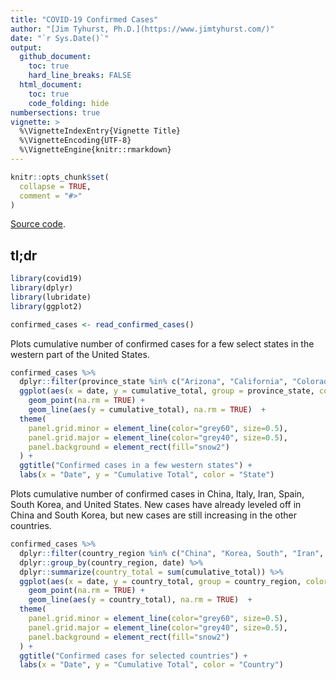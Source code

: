 ```yaml
---
title: "COVID-19 Confirmed Cases"
author: "[Jim Tyhurst, Ph.D.](https://www.jimtyhurst.com/)"
date: "`r Sys.Date()`"
output:
  github_document:
    toc: true
    hard_line_breaks: FALSE
  html_document:
    toc: true
    code_folding: hide
numbersections: true
vignette: >
  %\VignetteIndexEntry{Vignette Title}
  %\VignetteEncoding{UTF-8}
  %\VignetteEngine{knitr::rmarkdown}
---
```


```r
knitr::opts_chunk$set(
  collapse = TRUE,
  comment = "#>"
)
```

[Source code](./covid19_confirmed_cases.Rmd).

## tl;dr

```r
library(covid19)
library(dplyr)
library(lubridate)
library(ggplot2)

confirmed_cases <- read_confirmed_cases()
```

Plots cumulative number of confirmed cases for a few select states in the western part of the United States.

```r
confirmed_cases %>%
  dplyr::filter(province_state %in% c("Arizona", "California", "Colorado", "Oregon", "Washington")) %>% 
  ggplot(aes(x = date, y = cumulative_total, group = province_state, color = province_state)) +
    geom_point(na.rm = TRUE) +
    geom_line(aes(y = cumulative_total), na.rm = TRUE)  + 
  theme(
    panel.grid.minor = element_line(color="grey60", size=0.5),
    panel.grid.major = element_line(color="grey40", size=0.5),
    panel.background = element_rect(fill="snow2")
  ) +
  ggtitle("Confirmed cases in a few western states") +
  labs(x = "Date", y = "Cumulative Total", color = "State")
```

Plots cumulative number of confirmed cases in China, Italy, Iran, Spain, South Korea, and United States. New cases have already leveled off in China and South Korea, but new cases are still increasing in the other countries.

```r
confirmed_cases %>%
  dplyr::filter(country_region %in% c("China", "Korea, South", "Iran", "Italy", "Spain", "US")) %>% 
  dplyr::group_by(country_region, date) %>% 
  dplyr::summarize(country_total = sum(cumulative_total)) %>% 
  ggplot(aes(x = date, y = country_total, group = country_region, color = country_region)) +
    geom_point(na.rm = TRUE) +
    geom_line(aes(y = country_total), na.rm = TRUE)  + 
  theme(
    panel.grid.minor = element_line(color="grey60", size=0.5),
    panel.grid.major = element_line(color="grey40", size=0.5),
    panel.background = element_rect(fill="snow2")
  ) +
  ggtitle("Confirmed cases for selected countries") +
  labs(x = "Date", y = "Cumulative Total", color = "Country")
```
